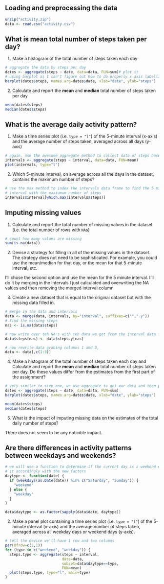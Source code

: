 ## Loading and preprocessing the data
```r
unzip("activity.zip")
data <- read.csv("activity.csv")
```

## What is mean total number of steps taken per day?

1. Make a histogram of the total number of steps taken each day

```r
# aggregate the data by steps per day
dates <- aggregate(steps ~ date, data=data, FUN=sum)# plot it 
# using barplot as I can't figure out how to do properly x axis labelling
barplot(dates$steps, names.arg=dates$date, xlab="date", ylab="steps")
```

2. Calculate and report the **mean** and **median** total number of
steps taken per day

```r
mean(dates$steps)
median(dates$steps)
```
## What is the average daily activity pattern?

1. Make a time series plot (i.e. `type = "l"`) of the 5-minute
interval (x-axis) and the average number of steps taken, averaged
across all days (y-axis)

```r
# again, use the awesome aggregate method to collect data of steps based on interval
intervals <- aggregate(steps ~ interval, data=data, FUN=mean)
plot(intervals, type="l")
```

2. Which 5-minute interval, on average across all the days in the
dataset, contains the maximum number of steps?

```r
# use the max method to index the intervals data frame to find the 5 minute
# interval with the maxiumum number of steps
intervals$interval[which.max(intervals$steps)]
```

## Imputing missing values

1. Calculate and report the total number of missing values in the
dataset (i.e. the total number of rows with `NA`s)

```r
# count how many values are missing
sum(is.na(data))
```

2. Devise a strategy for filling in all of the missing values in the
dataset. The strategy does not need to be sophisticated. For
example, you could use the mean/median for that day, or the mean
for that 5-minute interval, etc.

I'll chose the second option and use the mean for the 5 minute interval.
I'll do it by merging in the intervals I just calculated and overwriting 
the NA values and then removing the merged interval column

3. Create a new dataset that is equal to the original dataset but with
the missing data filled in.

```r
# merge in the data and intervals
data <- merge(data, intervals, by="interval", suffixes=c("",".y"))
# find the missing steps
nas <- is.na(data$steps)

# now write over teh NA's with teh data we got from the interval data frame
data$steps[nas] <- data$steps.y[nas]

# now rewrite data grabing columns 1 and 3, 
data <- data[,c(1:3)]
```

4. Make a histogram of the total number of steps taken each day and
Calculate and report the **mean** and **median** total number of
steps taken per day. Do these values differ from the estimates from
the first part of the assignment? 

```r
# very similar to step one, we use aggregate to get our data and then plot with barplot
dates <- aggregate(steps ~ date, data=data, FUN=sum)
barplot(dates$steps, names.arg=dates$date, xlab="date", ylab="steps")

mean(dates$steps)
median(dates$steps)
```

5. What is the impact of imputing missing data on the estimates of the total daily number of steps?

There does not seem to be any noticible impact.

## Are there differences in activity patterns between weekdays and weekends?


```r
# we will use a function to determine if the current day is a weekend or weekday and label
# it accordingly with the new factors
daytype <- function(date) {
  if (weekdays(as.Date(date)) %in% c("Saturday", "Sunday")) {
    "weekend"
  } else {
    "weekday"
  }
}

data$daytype <- as.factor(sapply(data$date, daytype))

```

2. Make a panel plot containing a time series plot (i.e. `type = "l"`)
of the 5-minute interval (x-axis) and the average number of steps
taken, averaged across all weekday days or weekend days
(y-axis).

```r
# tell the device we'll have 1 row and two columns
par(mfrow=c(2,1))
for (type in c("weekend", "weekday")) {
  steps.type <- aggregate(steps ~ interval,
                          data=data,
                          subset=data$daytype==type,
                          FUN=mean)
  plot(steps.type, type="l", main=type)
}
```


